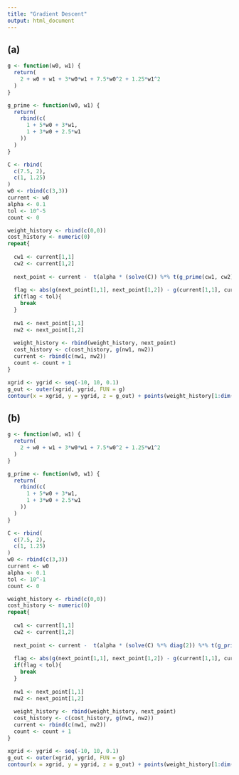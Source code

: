 ```yaml
---
title: "Gradient Descent"
output: html_document
---
```


## (a)
```r
g <- function(w0, w1) {
  return(
    2 + w0 + w1 + 3*w0*w1 + 7.5*w0^2 + 1.25*w1^2
  )
}

g_prime <- function(w0, w1) {
  return(
    rbind(c(
      1 + 5*w0 + 3*w1,
      1 + 3*w0 + 2.5*w1
    ))
  )
}

C <- rbind(
  c(7.5, 2),
  c(1, 1.25)
)
w0 <- rbind(c(3,3))
current <- w0
alpha <- 0.1
tol <- 10^-5
count <- 0

weight_history <- rbind(c(0,0))
cost_history <- numeric(0)
repeat{
  
  cw1 <- current[1,1]
  cw2 <- current[1,2]
  
  next_point <- current -  t(alpha * (solve(C)) %*% t(g_prime(cw1, cw2)))
  
  flag <- abs(g(next_point[1,1], next_point[1,2]) - g(current[1,1], current[1,2]))
  if(flag < tol){
    break
  }
  
  nw1 <- next_point[1,1]
  nw2 <- next_point[1,2]
  
  weight_history <- rbind(weight_history, next_point)
  cost_history <- c(cost_history, g(nw1, nw2))
  current <- rbind(c(nw1, nw2))
  count <- count + 1
}

xgrid <- ygrid <- seq(-10, 10, 0.1)
g_out <- outer(xgrid, ygrid, FUN = g)
contour(x = xgrid, y = ygrid, z = g_out) + points(weight_history[1:dim(weight_history)[1], 1], weight_history[1:dim(weight_history)[1], 2])
```
## (b)
```r
g <- function(w0, w1) {
  return(
    2 + w0 + w1 + 3*w0*w1 + 7.5*w0^2 + 1.25*w1^2
  )
}

g_prime <- function(w0, w1) {
  return(
    rbind(c(
      1 + 5*w0 + 3*w1,
      1 + 3*w0 + 2.5*w1
    ))
  )
}

C <- rbind(
  c(7.5, 2),
  c(1, 1.25)
)
w0 <- rbind(c(3,3))
current <- w0
alpha <- 0.1
tol <- 10^-1
count <- 0

weight_history <- rbind(c(0,0))
cost_history <- numeric(0)
repeat{
  
  cw1 <- current[1,1]
  cw2 <- current[1,2]
  
  next_point <- current -  t(alpha * (solve(C) %*% diag(2)) %*% t(g_prime(cw1, cw2)))
  
  flag <- abs(g(next_point[1,1], next_point[1,2]) - g(current[1,1], current[1,2]))
  if(flag < tol){
    break
  }
  
  nw1 <- next_point[1,1]
  nw2 <- next_point[1,2]
  
  weight_history <- rbind(weight_history, next_point)
  cost_history <- c(cost_history, g(nw1, nw2))
  current <- rbind(c(nw1, nw2))
  count <- count + 1
}

xgrid <- ygrid <- seq(-10, 10, 0.1)
g_out <- outer(xgrid, ygrid, FUN = g)
contour(x = xgrid, y = ygrid, z = g_out) + points(weight_history[1:dim(weight_history)[1], 1], weight_history[1:dim(weight_history)[1], 2])
```